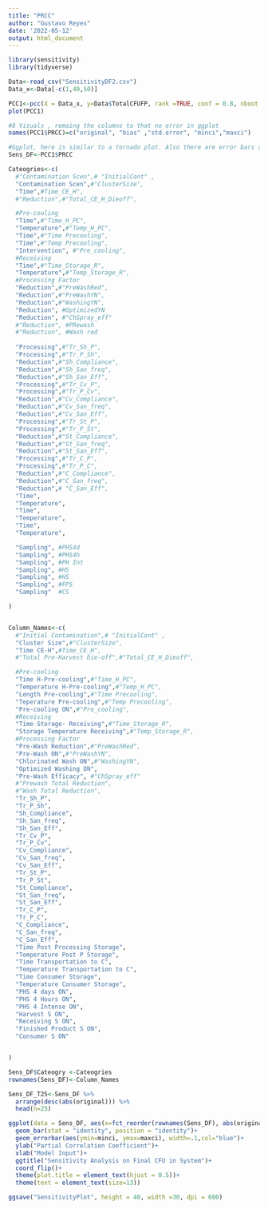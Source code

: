 ```yaml
---
title: "PRCC"
author: "Gustavo Reyes"
date: '2022-05-12'
output: html_document
---
```


```r
library(sensitivity)
library(tidyverse)
```

```r
Data<-read_csv("SensitivityDF2.csv")
Data_x<-Data[-c(1,49,50)]

```

```r
PCC1<-pcc(X = Data_x, y=Data$TotalCFUFP, rank =TRUE, conf = 0.8, nboot = 1000)
plot(PCC1)
```

```r
#8 Visuals , remaing the columns to that no error in ggplot
names(PCC1$PRCC)=c("original", "bias" ,"std.error", "minci","maxci")

#Ggplot, here is similar to a tornado plot. Also there are error bars on the 95th percentile
Sens_DF<-PCC1$PRCC 


```

```r
Cateogries<-c(
  #"Contamination Scen",# "InitialCont" ,
  "Contamination Scen",#"ClusterSize",
  "Time",#Time_CE_H",
  #"Reduction",#"Total_CE_H_Dieoff",

  #Pre-cooling
  "Time",#"Time_H_PC",
  "Temperature",#"Temp_H_PC",
  "Time",#"Time Precooling",
  "Time",#"Temp Precooling",
  "Intervention", #"Pre_cooling",
  #Receiving
  "Time",#"Time_Storage_R",
  "Temperature",#"Temp_Storage_R",
  #Processing Factor
  "Reduction",#"PreWashRed",
  "Reduction",#"PreWashYN",
  "Reduction",#"WashingYN",
  "Reduction", #OptimizedYN
  "Reduction", #"ChSpray_eff"
  #"Reduction", #PRewash
  #"Reduction", #Wash red
  
  "Processing",#"Tr_Sh_P",
  "Processing",#"Tr_P_Sh",
  "Reduction",#"Sh_Compliance",
  "Reduction",#"Sh_San_freq",
  "Reduction",#"Sh_San_Eff",
  "Processing",#"Tr_Cv_P",
  "Processing",#"Tr_P_Cv",
  "Reduction",#"Cv_Compliance",
  "Reduction",#"Cv_San_freq",
  "Reduction",#"Cv_San_Eff",
  "Processing",#"Tr_St_P",
  "Processing",#"Tr_P_St",
  "Reduction",#"St_Compliance",
  "Reduction",#"St_San_freq",
  "Reduction",#"St_San_Eff",
  "Processing",#"Tr_C_P",
  "Processing",#"Tr_P_C",
  "Reduction",#"C_Compliance",
  "Reduction",#"C_San_freq",
  "Reduction",# "C_San_Eff",
  "Time",
  "Temperature",
  "Time",
  "Temperature",
  "Time",
  "Temperature", 

  "Sampling", #PHS4d
  "Sampling", #PHS4h
  "Sampling", #PH Int
  "Sampling", #HS
  "Sampling", #HS
  "Sampling", #FPS
  "Sampling"  #CS

)


Column_Names<-c(
  #"Initial Contamination",# "InitialCont" ,
  "Cluster Size",#"ClusterSize",
  "Time CE-H",#Time_CE_H",
  #"Total Pre-Harvest Die-off",#"Total_CE_H_Dieoff",

  #Pre-cooling
  "Time H-Pre-cooling",#"Time_H_PC",
  "Temperature H-Pre-cooling",#"Temp_H_PC",
  "Length Pre-cooling",#"Time Precooling",
  "Teperature Pre-cooling",#"Temp Precooling",
  "Pre-cooling ON",#"Pre_cooling",
  #Receiving
  "Time Storage- Receiving",#"Time_Storage_R",
  "Storage Temperature Receiving",#"Temp_Storage_R",
  #Processing Factor
  "Pre-Wash Reduction",#"PreWashRed",
  "Pre-Wash ON",#"PreWashYN",
  "Chlorinated Wash ON",#"WashingYN",
  "Optimized Washing ON",
  "Pre-Wash Efficacy", #"ChSpray_eff"
  #"Prewash Total Reduction",
  #"Wash Total Reduction",
  "Tr_Sh_P",
  "Tr_P_Sh",
  "Sh_Compliance",
  "Sh_San_freq",
  "Sh_San_Eff",
  "Tr_Cv_P",
  "Tr_P_Cv",
  "Cv_Compliance",
  "Cv_San_freq",
  "Cv_San_Eff",
  "Tr_St_P",
  "Tr_P_St",
  "St_Compliance",
  "St_San_freq",
  "St_San_Eff",
  "Tr_C_P",
  "Tr_P_C",
  "C_Compliance",
  "C_San_freq",
  "C_San_Eff",
  "Time Post Processing Storage",
  "Temperature Post P Storage",
  "Time Transportation to C",
  "Temperature Transportation to C",
  "Time Consumer Storage",
  "Temperature Consumer Storage",
  "PHS 4 days ON",
  "PHS 4 Hours ON",
  "PHS 4 Intense ON",
  "Harvest S ON",
  "Receiving S ON",
  "Finished Product S ON",
  "Consumer S ON"


)

Sens_DF$Cateogry <-Cateogries 
rownames(Sens_DF)<-Column_Names

Sens_DF_T25<-Sens_DF %>% 
  arrange(desc(abs(original))) %>% 
  head(n=25)

```


```r
ggplot(data = Sens_DF, aes(x=fct_reorder(rownames(Sens_DF), abs(original)),y=original, fill = Cateogry))+
  geom_bar(stat = "identity", position = "identity")+
  geom_errorbar(aes(ymin=minci, ymax=maxci), width=.1,col="blue")+
  ylab("Partial Correlation Coefficient")+
  xlab("Model Input")+
  ggtitle("Sensitivity Analysis on Final CFU in System")+
  coord_flip()+
  theme(plot.title = element_text(hjust = 0.5))+
  theme(text = element_text(size=13))

ggsave("SensitivityPlot", height = 40, width =30, dpi = 600)
```

